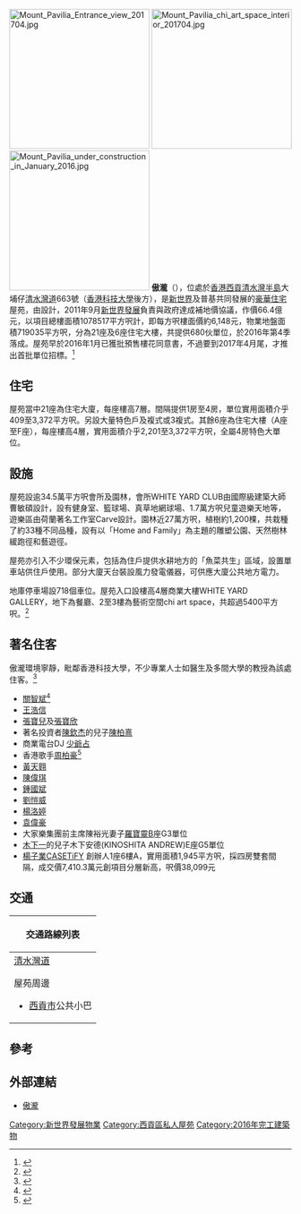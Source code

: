{{Infobox_housinghk 
| name = 傲瀧<br/>Mount Pavilia
| logo= 
| photo = Mount Pavilia Pano 201704.jpg
| phototitle = 傲瀧內園（2017年4月）
| address= [[香港|香港]][[西貢區|西貢]][[清水灣半島|清水灣半島]]大埔仔[[清水灣道|清水灣道]]663號
| lot= 
| developer= [[新世界發展|新世界發展]]63%
普基發展有限公司30%
| manager= 
| use = 住宅
| blocknumber = 27
| floor_area = 
| floornumber = 4-7
| yearofcompletion = 2016年第四季
| former = 
| facilities = 會所、停車場、藝術空間chi art space
| website = [http://www.mountpavilia.com.hk 官方網頁]
}}
[[File:Mount_Pavilia_Entrance_view_201704.jpg|250px]]
[[File:Mount_Pavilia_chi_art_space_interior_201704.jpg|250px]]
[[File:Mount_Pavilia_under_construction_in_January_2016.jpg|250px]]
'''傲瀧'''（{{lang-en|'''Mount Pavilia'''}}），位處於[[香港|香港]][[西貢區|西貢]][[清水灣半島|清水灣半島]]大埔仔[[清水灣道|清水灣道]]663號（[[香港科技大學|香港科技大學]]後方），是[[新世界發展|新世界]]及普基共同發展的[[豪華住宅|豪華住宅]]屋苑，由{{link-en|王董建築師事務|Wong Tung & Partners}}設計，2011年9月[[新世界發展|新世界發展]]負責與政府達成補地價協議，作價66.4億元，以項目總樓面積1078517平方呎計，即每方呎樓面價約6,148元，物業地盤面積719035平方呎，分為21座及6座住宅大樓，共提供680伙單位，於2016年第4季落成。屋苑早於2016年1月已獲批預售樓花同意書，不過要到2017年4月尾，才推出首批單位招標。<ref>{{cite news|title=傲瀧趕下月開售搶客|url=https://hk.finance.yahoo.com/news/%E5%82%B2%E7%80%A7%E8%B6%95%E4%B8%8B%E6%9C%88%E9%96%8B%E5%94%AE%E6%90%B6%E5%AE%A2-221104138.html|accessdate=2017-04-17|publisher=東方日報|date=2017-03-15|deadurl=yes|archiveurl=https://web.archive.org/web/20170418000350/https://hk.finance.yahoo.com/news/%E5%82%B2%E7%80%A7%E8%B6%95%E4%B8%8B%E6%9C%88%E9%96%8B%E5%94%AE%E6%90%B6%E5%AE%A2-221104138.html|archivedate=2017-04-18}}</ref>

==住宅==
屋苑當中21座為住宅大廈，每座樓高7層。間隔提供1房至4房，單位實用面積介乎409至3,372平方呎。另設大量特色戶及複式或3複式。其餘6座為住宅大樓（A座至F座），每座樓高4層，實用面積介乎2,201至3,372平方呎，全屬4房特色大單位。

==設施==
屋苑設逾34.5萬平方呎會所及園林，會所WHITE YARD CLUB由國際級建築大師曹敏碩設計，設有健身室、籃球場、真草地網球場、1.7萬方呎兒童遊樂天地等，遊樂區由荷蘭著名工作室Carve設計。園林近27萬方呎，植樹約1,200棵，共栽種了約33種不同品種，設有以「Home and Family」為主題的雕塑公園、天然樹林緩跑徑和藝遊徑。

屋苑亦引入不少環保元素，包括為住戶提供水耕地方的「魚菜共生」區域，設置單車站供住戶使用。部分大廈天台裝設風力發電儀器，可供應大廈公共地方電力。

地庫停車場設718個車位。屋苑入口設樓高4層商業大樓WHITE YARD GALLERY，地下為餐廳、2至3樓為藝術空間chi art space，共超過5400平方呎。<ref>{{cite news|author1=RanDian|title=chi art space全新清水灣藝術空間呈獻香港策展人方敏兒策劃的開幕展覽「Second Nature」|url=http://www.randian-online.com/zh/np_event/second-naturechi-art-space-launches-new-location-in-clear-water-bay/|accessdate=2017-04-17|archive-date=2020-08-03|archive-url=https://web.archive.org/web/20200803205317/http://www.randian-online.com/zh/np_event/second-naturechi-art-space-launches-new-location-in-clear-water-bay/|dead-url=no}}</ref>

==著名住客==
傲瀧環境寧靜，毗鄰香港科技大學，不少專業人士如醫生及多間大學的教授為該處住客。<ref>{{cite news |title=清水灣罕有低密度豪宅翠巒環抱私隱度高名人專業人士追捧 |url=https://ps.hket.com/article/1920397/%E6%B8%85%E6%B0%B4%E7%81%A3%E7%BD%95%E6%9C%89%E4%BD%8E%E5%AF%86%E5%BA%A6%E8%B1%AA%E5%AE%85%20%E7%BF%A0%E5%B7%92%E7%92%B0%E6%8A%B1%E7%A7%81%E9%9A%B1%E5%BA%A6%E9%AB%98%20%E5%90%8D%E4%BA%BA%E5%B0%88%E6%A5%AD%E4%BA%BA%E5%A3%AB%E8%BF%BD%E6%8D%A7 |accessdate=2018-10-04 |work=香港經濟日報 |date=2017-10-09 |archive-date=2019-09-14 |archive-url=https://web.archive.org/web/20190914130438/https://ps.hket.com/article/1920397/%E6%B8%85%E6%B0%B4%E7%81%A3%E7%BD%95%E6%9C%89%E4%BD%8E%E5%AF%86%E5%BA%A6%E8%B1%AA%E5%AE%85%20%E7%BF%A0%E5%B7%92%E7%92%B0%E6%8A%B1%E7%A7%81%E9%9A%B1%E5%BA%A6%E9%AB%98%20%E5%90%8D%E4%BA%BA%E5%B0%88%E6%A5%AD%E4%BA%BA%E5%A3%AB%E8%BF%BD%E6%8D%A7 }}</ref>

*[[關智斌|關智斌]]<ref>{{cite news |title=Boy'Z 關智斌張致恒同居一天　Kenny清水灣傲瀧千萬豪宅曝光 |url=https://topick.hket.com/article/2167386/TOPick%E6%9F%B4%E7%8A%AC%E5%87%BA%E5%8B%95%20-%20Boy'Z%20%E9%97%9C%E6%99%BA%E6%96%8C%E5%BC%B5%E8%87%B4%E6%81%92%E5%90%8C%E5%B1%85%E4%B8%80%E5%A4%A9%E3%80%80Kenny%E6%B8%85%E6%B0%B4%E7%81%A3%E5%82%B2%E7%80%A7%E5%8D%83%E8%90%AC%E8%B1%AA%E5%AE%85%E6%9B%9D%E5%85%89 |accessdate=2018-10-04 |work=香港經濟日報 |date=2018-09-24 |archive-date=2018-10-04 |archive-url=https://web.archive.org/web/20181004225940/https://topick.hket.com/article/2167386/TOPick%E6%9F%B4%E7%8A%AC%E5%87%BA%E5%8B%95%20-%20Boy%27Z%20%E9%97%9C%E6%99%BA%E6%96%8C%E5%BC%B5%E8%87%B4%E6%81%92%E5%90%8C%E5%B1%85%E4%B8%80%E5%A4%A9%E3%80%80Kenny%E6%B8%85%E6%B0%B4%E7%81%A3%E5%82%B2%E7%80%A7%E5%8D%83%E8%90%AC%E8%B1%AA%E5%AE%85%E6%9B%9D%E5%85%89 |dead-url=no }}</ref>
*[[王浩信|王浩信]]
*[[張寶兒|張寶兒]]及[[張寶欣|張寶欣]]
*著名投資者[[陳欽杰|陳欽杰]]的兒子[[陳柏熹|陳柏熹]]
*商業電台DJ [[少爺占|少爺占]]
*香港歌手[[周柏豪|周柏豪]]<ref>{{cite news |title=周柏豪購千萬豪宅贈老婆 期待約鄰居王浩信打籃球 |url=https://news.mingpao.com/pns/dailynews/web_tc/article/20180528/s00016/1527444173124 |accessdate=2018-12-02 |publisher=明報 |date=2018-05-28 |archive-date=2018-12-03 |archive-url=https://web.archive.org/web/20181203010840/https://news.mingpao.com/pns/dailynews/web_tc/article/20180528/s00016/1527444173124 |dead-url=no }}</ref>
*[[黃天翱|黃天翱]]
*[[陳偉琪|陳偉琪]]
*[[鍾國斌|鍾國斌]]
*[[劉愷威|劉愷威]]
*[[楊洛婷|楊洛婷]]
*[[袁偉豪|袁偉豪]]
*大家樂集團前主席陳裕光妻子[[羅寶靈|羅寶靈]]B座G3單位
*[[木下一|木下一]]的兒子木下安德(KINOSHITA ANDREW)E座G5單位
*[[楊子業|楊子業]]CASETiFY 創辦人1座6樓A，實用面積1,945平方呎，採四房雙套間隔，成交價7,410.3萬元創項目分層新高，呎價38,099元

==交通==
{| class="mw-collapsible mw-collapsed wikitable" style="margin: 0 auto; width: auto;" 
! 交通路線列表
|-
|
;[[清水灣道|清水灣道]]
{{九龍新界巴士簡單列表|91|91M|91P|792M}}
{{新界專線小巴簡單列表|11|11B|11M|11S|101M|104}}
;屋苑周邊
{{九龍新界巴士簡單列表|92|96R|292P}}
{{新界專線小巴簡單列表|1|1A|1S|12}}
*[[西貢市|西貢市]]公共小巴
|}

==參考==
{{reflist}}

==外部連結==
*[http://www.mountpavilia.com.hk 傲瀧] {{Wayback|url=http://www.mountpavilia.com.hk/ |date=20201030153352 }}
{{新世界發展}}

[[Category:新世界發展物業|Category:新世界發展物業]]

[[Category:西貢區私人屋苑|Category:西貢區私人屋苑]]
[[Category:2016年完工建築物|Category:2016年完工建築物]]